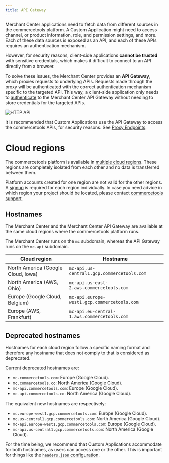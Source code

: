 ```yaml
---
title: API Gateway
---
```


Merchant Center applications need to fetch data from different sources in the commercetools platform. A Custom Application might need to access channel, or product information, role, and permission settings, and more. Each of these data sources is exposed as an API, and each of these APIs requires an authentication mechanism.

However, for security reasons, client-side applications **cannot be trusted** with sensitive credentials, which makes it difficult to connect to an API directly from a browser.

To solve these issues, the Merchant Center provides an **API Gateway**, which proxies requests to underlying APIs. Requests made through the proxy will be authenticated with the correct authentication mechanism specific to the targeted API. This way, a client-side application only needs to [authenticate](#authentication) to the Merchant Center API Gateway without needing to store credentials for the targeted APIs.

![HTTP API](/images/mc-http-api.png)

<Info>

It is recommended that Custom Applications use the API Gateway to access the commercetools APIs, for security reasons. See [Proxy Endpoints](/main-concepts/proxy-endpoints).

</Info>

# Cloud regions

The commercetools platform is available in [multiple cloud regions](https://docs.commercetools.com/http-api.html#regions).
These regions are completely isolated from each other and no data is transferred between them.

<Info>

Platform accounts created for one region are not valid for the other regions. A [signup](https://docs.commercetools.com/getting-started) is required for each region individually.
In case you need advice in which region your project should be located, please contact [commercetools support](https://support.commercetools.com).

</Info>

## Hostnames

The Merchant Center and the Merchant Center API Gateway are available at the same cloud regions where the commercetools platform runs.

<Info>

The Merchant Center runs on the `mc` subdomain, whereas the API Gateway runs on the `mc-api` subdomain.

</Info>

| Cloud region | Hostname |
| --- | --- |
| North America (Google Cloud, Iowa) | `mc-api.us-central1.gcp.commercetools.com` |
| North America (AWS, Ohio) | `mc-api.us-east-2.aws.commercetools.com` |
| Europe (Google Cloud, Belgium) | `mc-api.europe-west1.gcp.commercetools.com` |
| Europe (AWS, Frankfurt) | `mc-api.eu-central-1.aws.commercetools.com` |

## Deprecated hostnames

Hostnames for each cloud region follow a specific naming format and therefore any hostname that does not comply to that is considered as deprecated.

Current deprecated hostnames are:

- `mc.commercetools.com`: Europe (Google Cloud).
- `mc.commercetools.co`: North America (Google Cloud).
- `mc-api.commercetools.com`: Europe (Google Cloud).
- `mc-api.commercetools.co`: North America (Google Cloud).

The equivalent new hostnames are respectively:

- `mc.europe-west1.gcp.commercetools.com`: Europe (Google Cloud).
- `mc.us-central1.gcp.commercetools.com`: North America (Google Cloud).
- `mc-api.europe-west1.gcp.commercetools.com`: Europe (Google Cloud).
- `mc-api.us-central1.gcp.commercetools.com`: North America (Google Cloud).

<Warning>

For the time being, we recommend that Custom Applications accommodate for both hostnames, as users can access one or the other. This is important for things like the [`headers.json` configuration](/deployment/runtime-configuration#headersjson).

</Warning>
